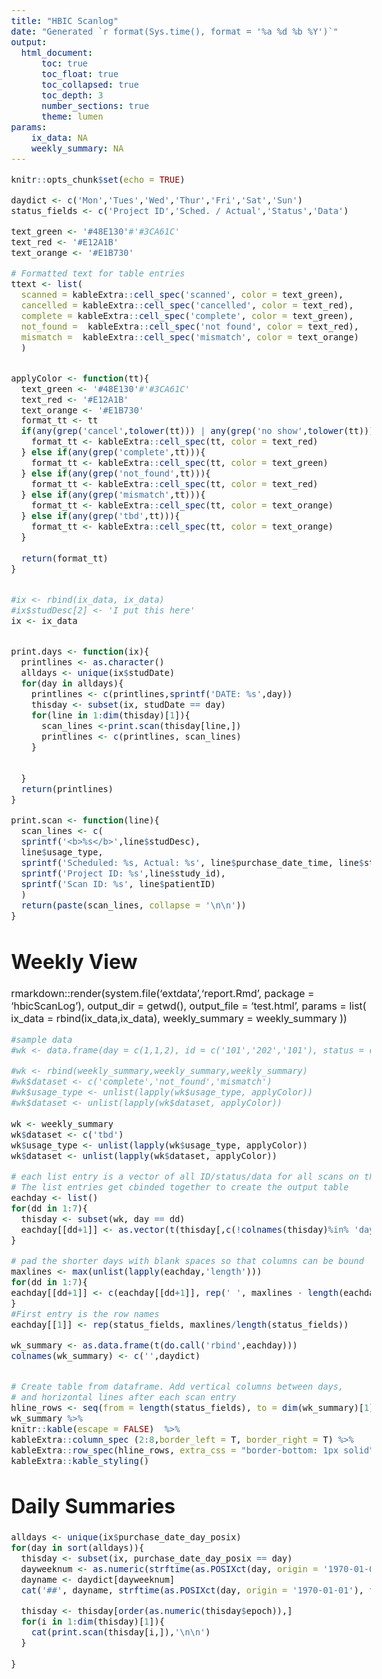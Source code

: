 ```yaml
---
title: "HBIC Scanlog"
date: "Generated `r format(Sys.time(), format = '%a %d %b %Y')`"
output: 
  html_document:
      toc: true
      toc_float: true
      toc_collapsed: true
      toc_depth: 3
      number_sections: true
      theme: lumen
params:
    ix_data: NA
    weekly_summary: NA
---
```


<style type="text/css">
  body{
  font-size: 12pt;
}
</style>

```r
knitr::opts_chunk$set(echo = TRUE)
```

```r
daydict <- c('Mon','Tues','Wed','Thur','Fri','Sat','Sun')
status_fields <- c('Project ID','Sched. / Actual','Status','Data')

text_green <- '#48E130'#'#3CA61C'
text_red <- '#E12A1B'
text_orange <- '#E1B730'

# Formatted text for table entries
ttext <- list(
  scanned = kableExtra::cell_spec('scanned', color = text_green),
  cancelled = kableExtra::cell_spec('cancelled', color = text_red),
  complete = kableExtra::cell_spec('complete', color = text_green),
  not_found =  kableExtra::cell_spec('not found', color = text_red),
  mismatch =  kableExtra::cell_spec('mismatch', color = text_orange)
  )


applyColor <- function(tt){
  text_green <- '#48E130'#'#3CA61C'
  text_red <- '#E12A1B'
  text_orange <- '#E1B730'
  format_tt <- tt
  if(any(grep('cancel',tolower(tt))) | any(grep('no show',tolower(tt))) ){
    format_tt <- kableExtra::cell_spec(tt, color = text_red)
  } else if(any(grep('complete',tt))){
    format_tt <- kableExtra::cell_spec(tt, color = text_green)
  } else if(any(grep('not_found',tt))){
    format_tt <- kableExtra::cell_spec(tt, color = text_red)
  } else if(any(grep('mismatch',tt))){
    format_tt <- kableExtra::cell_spec(tt, color = text_orange)
  } else if(any(grep('tbd',tt))){
    format_tt <- kableExtra::cell_spec(tt, color = text_orange)
  }
  
  return(format_tt)
}



```


```r
#ix <- rbind(ix_data, ix_data)
#ix$studDesc[2] <- 'I put this here'
ix <- ix_data


print.days <- function(ix){
  printlines <- as.character()
  alldays <- unique(ix$studDate)
  for(day in alldays){
    printlines <- c(printlines,sprintf('DATE: %s',day))
    thisday <- subset(ix, studDate == day)
    for(line in 1:dim(thisday)[1]){
      scan_lines <-print.scan(thisday[line,])
      printlines <- c(printlines, scan_lines)
    }
      

  }
  return(printlines)
}

print.scan <- function(line){
  scan_lines <- c(
  sprintf('<b>%s</b>',line$studDesc),
  line$usage_type,
  sprintf('Scheduled: %s, Actual: %s', line$purchase_date_time, line$studDate_time_format),
  sprintf('Project ID: %s',line$study_id),
  sprintf('Scan ID: %s', line$patientID)
  )
  return(paste(scan_lines, collapse = '\n\n'))
}


```

# Weekly View


rmarkdown::render(system.file('extdata','report.Rmd', package = 'hbicScanLog'),
                   output_dir = getwd(),
                   output_file = 'test.html',
                   params = list(
                       ix_data = rbind(ix_data,ix_data),
                       weekly_summary = weekly_summary
                   ))


```r


#sample data
#wk <- data.frame(day = c(1,1,2), id = c('101','202','101'), status = c(ttext$scanned,ttext$cancelled, ttext$scanned),dataset = c(ttext$complete, ttext$not_found, ttext$mismatch))

#wk <- rbind(weekly_summary,weekly_summary,weekly_summary)
#wk$dataset <- c('complete','not_found','mismatch')
#wk$usage_type <- unlist(lapply(wk$usage_type, applyColor))
#wk$dataset <- unlist(lapply(wk$dataset, applyColor))
 
wk <- weekly_summary
wk$dataset <- c('tbd')
wk$usage_type <- unlist(lapply(wk$usage_type, applyColor))
wk$dataset <- unlist(lapply(wk$dataset, applyColor))

# each list entry is a vector of all ID/status/data for all scans on that day.
# The list entries get cbinded together to create the output table
eachday <- list()
for(dd in 1:7){
  thisday <- subset(wk, day == dd) 
  eachday[[dd+1]] <- as.vector(t(thisday[,c(!colnames(thisday)%in% 'day')]))
}

# pad the shorter days with blank spaces so that columns can be bound
maxlines <- max(unlist(lapply(eachday,'length')))
for(dd in 1:7){
eachday[[dd+1]] <- c(eachday[[dd+1]], rep(' ', maxlines - length(eachday[[dd+1]])))
}
#First entry is the row names
eachday[[1]] <- rep(status_fields, maxlines/length(status_fields)) 

wk_summary <- as.data.frame(t(do.call('rbind',eachday)))
colnames(wk_summary) <- c('',daydict)


# Create table from dataframe. Add vertical columns between days, 
# and horizontal lines after each scan entry
hline_rows <- seq(from = length(status_fields), to = dim(wk_summary)[1]-1, by = length(status_fields))
wk_summary %>% 
knitr::kable(escape = FALSE)  %>%
kableExtra::column_spec (2:8,border_left = T, border_right = T) %>%
kableExtra::row_spec(hline_rows, extra_css = "border-bottom: 1px solid") %>%
kableExtra::kable_styling()

```

# Daily Summaries
```r



alldays <- unique(ix$purchase_date_day_posix)
for(day in sort(alldays)){
  thisday <- subset(ix, purchase_date_day_posix == day)
  dayweeknum <- as.numeric(strftime(as.POSIXct(day, origin = '1970-01-01'), format = '%u')) #1-7, monday is 1
  dayname <- daydict[dayweeknum]
  cat('##', dayname, strftime(as.POSIXct(day, origin = '1970-01-01'), format = '%m-%d-%Y'),'\n\n')

  thisday <- thisday[order(as.numeric(thisday$epoch)),]
  for(i in 1:dim(thisday)[1]){
    cat(print.scan(thisday[i,]),'\n\n')
  }
  
}


```

